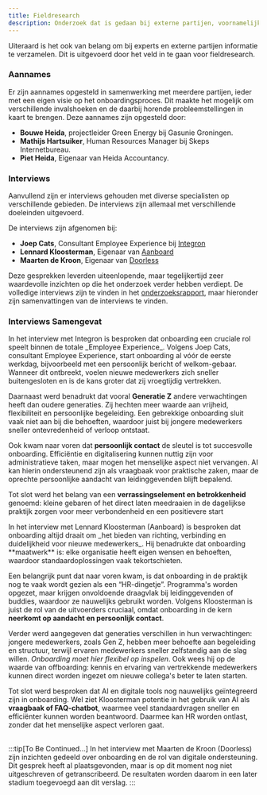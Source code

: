 ```yaml
---
title: Fieldresearch
description: Onderzoek dat is gedaan bij externe partijen, voornamelijk via interviews
---
```



Uiteraard is het ook van belang om bij experts en externe partijen informatie te verzamelen. Dit is uitgevoerd door het veld in te gaan voor fieldresearch.

### Aannames

Er zijn aannames opgesteld in samenwerking met meerdere partijen, ieder met een eigen visie op het onboardingsproces. Dit maakte het mogelijk om verschillende invalshoeken en de daarbij horende probleemstellingen in kaart te brengen.
Deze aannames zijn opgesteld door:

- **Bouwe Heida**, projectleider Green Energy bij Gasunie Groningen.
- **Mathijs Hartsuiker**, Human Resources Manager bij Skeps Internetbureau.
- **Piet Heida**, Eigenaar van Heida Accountancy.

### Interviews

Aanvullend zijn er interviews gehouden met diverse specialisten op verschillende gebieden.
De interviews zijn allemaal met verschillende doeleinden uitgevoerd.

De interviews zijn afgenomen bij:

- **Joep Cats**, Consultant Employee Experience bij [Integron](https://www.integron.nl/)
- **Lennard Kloosterman**, Eigenaar van [Aanboard](https://aanboard.nl/)
- **Maarten de Kroon**, Eigenaar van [Doorless](https://doorless.nl/)

Deze gesprekken leverden uiteenlopende, maar tegelijkertijd zeer waardevolle inzichten
op die het onderzoek verder hebben verdiept. De volledige interviews zijn te vinden in
het <a href="/documents/onderzoeksrapport.pdf" target="_blank" rel="noopener noreferrer">
onderzoeksrapport</a>, maar hieronder zijn samenvattingen van de interviews te vinden.

### Interviews Samengevat

<Tabs>
<TabItem label="Joep Cats">
In het interview met Integron is besproken dat onboarding een cruciale rol speelt binnen 
de totale _Employee Experience_. Volgens Joep Cats, consultant Employee Experience, start 
onboarding al vóór de eerste werkdag, bijvoorbeeld met een persoonlijk bericht of 
welkom-gebaar. Wanneer dit ontbreekt, voelen nieuwe medewerkers zich sneller buitengesloten 
en is de kans groter dat zij vroegtijdig vertrekken.

Daarnaast werd benadrukt dat vooral **Generatie Z** andere verwachtingen heeft dan oudere
generaties. Zij hechten meer waarde aan vrijheid, flexibiliteit en persoonlijke begeleiding.
Een gebrekkige onboarding sluit vaak niet aan bij die behoeften, waardoor juist bij jongere
medewerkers sneller ontevredenheid of verloop ontstaat.

Ook kwam naar voren dat **persoonlijk contact** de sleutel is tot succesvolle onboarding.
Efficiëntie en digitalisering kunnen nuttig zijn voor administratieve taken, maar mogen
het menselijke aspect niet vervangen. AI kan hierin ondersteunend zijn als vraagbaak
voor praktische zaken, maar de oprechte persoonlijke aandacht van leidinggevenden
blijft bepalend.

Tot slot werd het belang van een **verrassingselement en betrokkenheid** genoemd: kleine
gebaren of het direct laten meedraaien in de dagelijkse praktijk zorgen voor meer
verbondenheid en een positievere start

</TabItem>
<TabItem label="Lennard Kloosterman">
In het interview met Lennard Kloosterman (Aanboard) is besproken dat onboarding altijd draait 
om _het bieden van richting, verbinding en duidelijkheid voor nieuwe medewerkers_. Hij 
benadrukte dat onboarding **maatwerk** is: elke organisatie heeft eigen wensen en behoeften, 
waardoor standaardoplossingen vaak tekortschieten.

Een belangrijk punt dat naar voren kwam, is dat onboarding in de praktijk nog te vaak
wordt gezien als een “HR-dingetje”. Programma's worden opgezet, maar krijgen onvoldoende
draagvlak bij leidinggevenden of buddies, waardoor ze nauwelijks gebruikt worden.
Volgens Kloosterman is juist de rol van de uitvoerders cruciaal, omdat onboarding in
de kern **neerkomt op aandacht en persoonlijk contact**.

Verder werd aangegeven dat generaties verschillen in hun verwachtingen: jongere medewerkers,
zoals Gen Z, hebben meer behoefte aan begeleiding en structuur, terwijl ervaren medewerkers
sneller zelfstandig aan de slag willen. _Onboarding moet hier flexibel op inspelen_.
Ook wees hij op de waarde van offboarding: kennis en ervaring van vertrekkende medewerkers
kunnen direct worden ingezet om nieuwe collega's beter te laten starten.

Tot slot werd besproken dat AI en digitale tools nog nauwelijks geïntegreerd zijn in
onboarding. Wel ziet Kloosterman potentie in het gebruik van AI als **vraagbaak of FAQ-chatbot**,
waarmee veel standaardvragen sneller en efficiënter kunnen worden beantwoord. Daarmee kan
HR worden ontlast, zonder dat het menselijke aspect verloren gaat.

</TabItem>
<TabItem label="Maarten de Kroon">
<br/>
:::tip[To Be Continued...]
In het interview met Maarten de Kroon (Doorless) zijn inzichten gedeeld over 
onboarding en de rol van digitale ondersteuning. Dit gesprek heeft al plaatsgevonden, maar 
is op dit moment nog niet uitgeschreven of getranscribeerd. De resultaten worden daarom in 
een later stadium toegevoegd aan dit verslag.
:::
</TabItem>
</Tabs>
